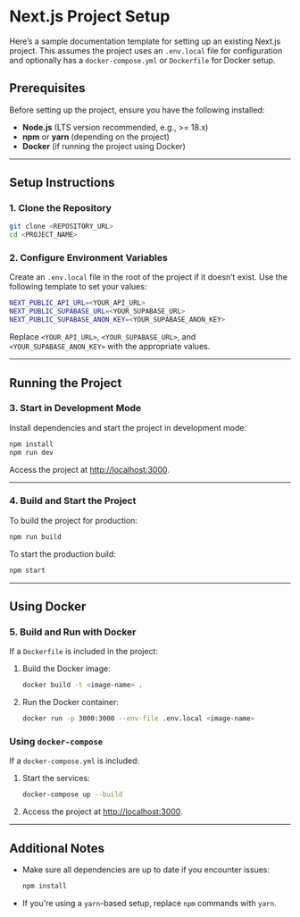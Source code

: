 # **Next.js Project Setup**

Here’s a sample documentation template for setting up an existing Next.js project. This assumes the project uses an `.env.local` file for configuration and optionally has a `docker-compose.yml` or `Dockerfile` for Docker setup.

## Prerequisites

Before setting up the project, ensure you have the following installed:

- **Node.js** (LTS version recommended, e.g., >= 18.x)
- **npm** or **yarn** (depending on the project)
- **Docker** (if running the project using Docker)

---

## Setup Instructions

### 1. Clone the Repository

```bash
git clone <REPOSITORY_URL>
cd <PROJECT_NAME>
```

### 2. Configure Environment Variables

Create an `.env.local` file in the root of the project if it doesn’t exist. Use the following template to set your values:

```bash
NEXT_PUBLIC_API_URL=<YOUR_API_URL>
NEXT_PUBLIC_SUPABASE_URL=<YOUR_SUPABASE_URL>
NEXT_PUBLIC_SUPABASE_ANON_KEY=<YOUR_SUPABASE_ANON_KEY>
```

Replace `<YOUR_API_URL>`, `<YOUR_SUPABASE_URL>`, and `<YOUR_SUPABASE_ANON_KEY>` with the appropriate values.

---

## Running the Project

### 3. Start in Development Mode

Install dependencies and start the project in development mode:

```bash
npm install
npm run dev
```

Access the project at [http://localhost:3000](http://localhost:3000).

---

### 4. Build and Start the Project

To build the project for production:

```bash
npm run build
```

To start the production build:

```bash
npm start
```

---

## Using Docker

### 5. Build and Run with Docker

If a `Dockerfile` is included in the project:

1. Build the Docker image:

   ```bash
   docker build -t <image-name> .
   ```

2. Run the Docker container:

   ```bash
   docker run -p 3000:3000 --env-file .env.local <image-name>
   ```

### Using `docker-compose`

If a `docker-compose.yml` is included:

1. Start the services:

   ```bash
   docker-compose up --build
   ```

2. Access the project at [http://localhost:3000](http://localhost:3000).

---

## Additional Notes

- Make sure all dependencies are up to date if you encounter issues:

  ```bash
  npm install
  ```

- If you're using a `yarn`-based setup, replace `npm` commands with `yarn`.
